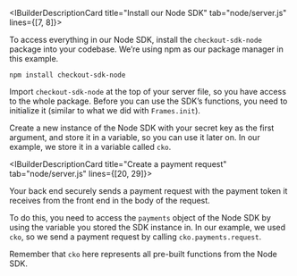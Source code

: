 <IBuilderDescriptionCard title="Install our Node SDK" tab="node/server.js" lines={[7, 8]}>

To access everything in our Node SDK, install the `checkout-sdk-node` package into your codebase. We’re using <ExternalLink href="https://www.npmjs.com/package/frames-react" target="_blank">npm</ExternalLink> as our package manager in this example.

`npm install checkout-sdk-node`


</IBuilderDescriptionCard>
<IBuilderDescriptionCard title="Import our Node SDK into your server file" tab="node/server.js" lines={[7, 8]}>

Import `checkout-sdk-node` at the top of your server file, so you have access to the whole package. Before you can use the SDK’s functions, you need to initialize it (similar to what we did with `Frames.init`). 

Create a new instance of the Node SDK with your secret key as the first argument, and store it in a variable, so you can use it later on. In our example, we store it in a variable called `cko`.


</IBuilderDescriptionCard>

<IBuilderDescriptionCard title="Create a payment request" tab="node/server.js" lines={[20, 29]}>

Your back end securely sends a payment request with the payment token it receives from the front end in the body of the request.

To do this, you need to access the `payments` object of the Node SDK by using the variable you stored the SDK instance in. In our example, we used `cko`, so we send a payment request by calling `cko.payments.request`. 

<TipBox variant="tip">

Remember that `cko` here represents all pre-built functions from the Node SDK.

</TipBox>

</IBuilderDescriptionCard>
